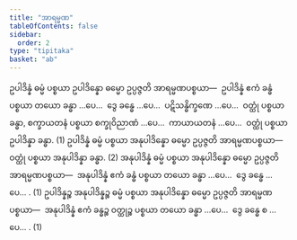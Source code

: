 ```yaml
---
title: "အာရမ္မဏ"
tableOfContents: false
sidebar:
  order: 2
type: "tipitaka"
basket: "ab"
---
```



<DynamicBreadcrumb />

<Division number="435">

<Paragraph number="3418">
ဥပါဒိန္နံ ဓမ္မံ ပစ္စယာ ဥပါဒိန္နော ဓမ္မော ဥပ္ပဇ္ဇတိ အာရမ္မဏပစ္စယာ—  ဥပါဒိန္နံ ဧကံ ခန္ဓံ ပစ္စယာ တယော ခန္ဓာ …ပေ…  ဒွေ ခန္ဓေ …ပေ…  ပဋိသန္ဓိက္ခဏေ …ပေ…  ဝတ္ထုံ ပစ္စယာ ခန္ဓာ, စက္ခာယတနံ ပစ္စယာ စက္ခုဝိညာဏံ …ပေ…  ကာယာယတနံ …ပေ…  ဝတ္ထုံ ပစ္စယာ ဥပါဒိန္နာ ခန္ဓာ. (1)
</Paragraph>

<Paragraph number="3419">
ဥပါဒိန္နံ ဓမ္မံ ပစ္စယာ အနုပါဒိန္နော ဓမ္မော ဥပ္ပဇ္ဇတိ အာရမ္မဏပစ္စယာ—  ဝတ္ထုံ ပစ္စယာ အနုပါဒိန္နာ ခန္ဓာ. (2)
</Paragraph>

<Paragraph number="3420">
အနုပါဒိန္နံ ဓမ္မံ ပစ္စယာ အနုပါဒိန္နော ဓမ္မော ဥပ္ပဇ္ဇတိ အာရမ္မဏပစ္စယာ—  အနုပါဒိန္နံ ဧကံ ခန္ဓံ ပစ္စယာ တယော ခန္ဓာ …ပေ…  ဒွေ ခန္ဓေ …ပေ… . (1)
</Paragraph>

<Paragraph number="3421">
ဥပါဒိန္နဉ္စ အနုပါဒိန္နဉ္စ ဓမ္မံ ပစ္စယာ အနုပါဒိန္နော ဓမ္မော ဥပ္ပဇ္ဇတိ အာရမ္မဏပစ္စယာ—  အနုပါဒိန္နံ ဧကံ ခန္ဓဉ္စ ဝတ္ထုဉ္စ ပစ္စယာ တယော ခန္ဓာ …ပေ…  ဒွေ ခန္ဓေ စ …ပေ… . (1)
</Paragraph>
</Division>